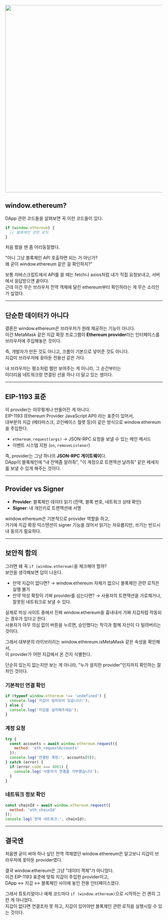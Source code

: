 <img
  src = "https://donghyeun-blog-images.s3.us-east-1.amazonaws.com/metaMask.png"
  width = "600px"
/>

## window.ethereum?

DApp 관련 코드들을 살펴보면 꼭 이런 코드들이 있다.

```javascript
if (window.ethereum) {
  // 블록체인 관련 로직
}
```

처음 봤을 땐 좀 어리둥절했다.

"아니 그냥 블록체인 API 호출하면 되는 거 아닌가? <br />
왜 굳이 window.ethereum 같은 걸 확인하지?"

보통 자바스크립트에서 API를 쓸 때는 fetch나 axios처럼 내가 직접 요청보내고, 서버에서 응답받으면 끝이다. <br />
근데 이건 무슨 브라우저 전역 객체에 달린 ethereum부터 확인하라는 게 무슨 소리인가 싶었다.

---

## 단순한 데이터가 아니다

결론은 window.ethereum은 브라우저가 원래 제공하는 기능이 아니다. <br />
이건 MetaMask 같은 지갑 확장 프로그램이 **Ethereum provider**라는 인터페이스를 브라우저에 주입해놓은 것이다.

즉, 개발자가 만든 것도 아니고, 크롬이 기본으로 넣어준 것도 아니다. <br />
지갑이 브라우저에 꽂아둔 전용선 같은 거다.

내 브라우저는 평소처럼 웹만 보여주는 게 아니라, 그 순간부터는 <br />
이더리움 네트워크랑 연결된 선을 하나 더 달고 있는 셈이다.

---

## EIP-1193 표준

이 provider는 아무렇게나 만들어진 게 아니다. <br />
EIP-1193 (Ethereum Provider JavaScript API) 라는 표준이 있어서, <br />
대부분의 지갑 (메타마스크, 코인베이스 월렛 등)이 같은 방식으로 window.ethereum을 주입한다.

- `ethereum.request(args)` → JSON-RPC 요청을 보낼 수 있는 메인 메서드
- 이벤트 시스템 지원 (`on`, `removeListener`)

즉, provider는 그냥 하나의 **JSON-RPC 게이트웨이**다. <br />
DApp이 블록체인에 "내 잔액좀 알려줘", "이 계정으로 트랜잭션 날려줘" 같은 메세지를 보낼 수 있게 해주는 것이다.

---

## Provider vs Signer

- **Provider**: 블록체인 데이터 읽기 (잔액, 블록 번호, 네트워크 상태 확인)
- **Signer**: 내 개인키로 트랜잭션에 서명

window.ethereum은 기본적으로 provider 역할을 하고, <br />
거기에 지갑 확장 익스텐션이 signer 기능을 얹어서 읽기는 자유롭지만, 쓰기는 반드시 내 동의가 필요하다.

---

## 보안적 함의

그러면 왜 꼭 `if (window.ethereum)`을 체크해야 할까? <br />
보안을 생각해보면 답이 나온다.

- 만약 지갑이 없다면? → window.ethereum 자체가 없으니 블록체인 관련 로직은 실행 불가
- 만약 악성 확장이 가짜 provider를 심는다면? → 사용자의 트랜잭션을 가로채거나, 잘못된 네트워크로 보낼 수 있다.

실제로 피싱 사이트 중에서 진짜 window.ethereum을 흉내내서 가짜 지갑처럼 작동되는 경우가 있다고 한다. <br />
사용자가 아무 의심 없이 버튼을 누르면, 승인했다는 착각과 함께 자산이 다 털려버리는 것이다.

그래서 대부분의 라이브러리는 window.ethereum.isMetaMask 같은 속성을 확인해서, <br />
이 provider가 어떤 지갑에서 온 건지 식별한다.

단순히 있는지 없는지만 보는 게 아니라, "누가 설치한 provider"인지까지 확인하는 절차인 것이다.


### 기본적인 연결 확인
```javascript
if (typeof window.ethereum !== 'undefined') {
  console.log('지갑이 설치되어 있습니다!');
} else {
  console.log('지갑을 설치해주세요');
}
```

### 계정 요청
```javascript
try {
  const accounts = await window.ethereum.request({
    method: 'eth_requestAccounts'
  });
  console.log('연결된 계정:', accounts[0]);
} catch (error) {
  if (error.code === 4001) {
    console.log('사용자가 연결을 거부했습니다');
  }
}
```

### 네트워크 정보 확인
```javascript
const chainId = await window.ethereum.request({
  method: 'eth_chainId'
});
console.log('현재 네트워크:', chainId);
```

---

## 결국엔

처음엔 굳이 써야 하나 싶던 전역 객체였던 window.ethereum은 알고보니 지갑이 브라우저에 꽂아둔 provider였다.

결국 window.ethereum은 그냥 "데이터 객체"가 아니었다. <br />
이건 EIP-1193 표준에 맞춰 지갑이 주입한 provider이고, <br />
DApp ↔ 지갑 ↔ 블록체인 사이에 놓인 전용 인터페이스였다.

그래서 튜토리얼이나 예제 코드마다 `if (window.ethereum)`으로 시작하는 건 괜히 그런 게 아니었다. <br />
지갑이 없다면 연결조차 못 하고, 지갑이 있어야만 블록체인 관련 로직을 실행시킬 수 있는 것이다.
